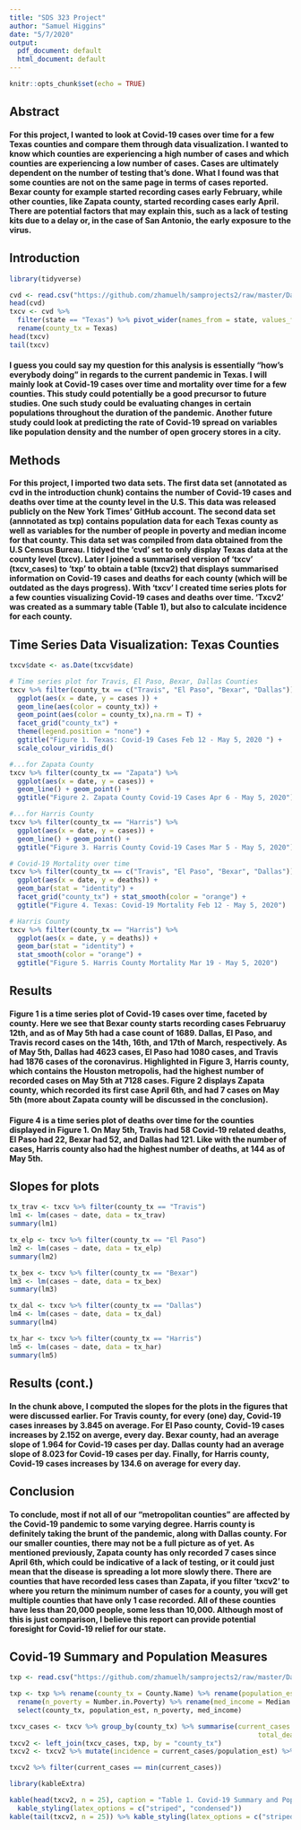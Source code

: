 ```yaml
---
title: "SDS 323 Project"
author: "Samuel Higgins"
date: "5/7/2020"
output:
  pdf_document: default
  html_document: default
---
```


```r
knitr::opts_chunk$set(echo = TRUE)
```

## Abstract
#### For this project, I wanted to look at Covid-19 cases over time for a few Texas counties and compare them through data visualization. I wanted to know which counties are experiencing a high number of cases and which counties are experiencing a low number of cases. Cases are ultimately dependent on the number of testing that's done. What I found was that some counties are not on the same page in terms of cases reported. Bexar county for example started recording cases early February, while other counties, like Zapata county, started recording cases early April. There are potential factors that may explain this, such as a lack of testing kits due to a delay or, in the case of San Antonio, the early exposure to the virus. 

## Introduction
```R
library(tidyverse)

cvd <- read.csv("https://github.com/zhamuelh/samprojects2/raw/master/Data%20sets/counties_covid19.csv")
head(cvd)
txcv <- cvd %>% 
  filter(state == "Texas") %>% pivot_wider(names_from = state, values_from = county) %>%
  rename(county_tx = Texas)
head(txcv)
tail(txcv)
```

#### I guess you could say my question for this analysis is essentially "how's everybody doing" in regards to the current pandemic in Texas. I will mainly look at Covid-19 cases over time and mortality over time for a few counties. This study could potentially be a good precursor to future studies. One such study could be evaluating changes in certain populations throughout the duration of the pandemic. Another future study could look at predicting the rate of Covid-19 spread on variables like population density and the number of open grocery stores in a city.

## Methods
#### For this project, I imported two data sets. The first data set (annotated as cvd in the introduction chunk) contains the number of Covid-19 cases and deaths over time at the county level in the U.S. This data was released publicly on the New York Times' GitHub account. The second data set (annnotated as txp) contains population data for each Texas county as well as variables for the number of people in poverty and median income for that county. This data set was compiled from data obtained from the U.S Census Bureau. I tidyed the 'cvd' set to only display Texas data at the county level (txcv). Later I joined a summarised version of 'txcv' (txcv_cases) to 'txp' to obtain a table (txcv2) that displays summarised information on Covid-19 cases and deaths for each county (which will be outdated as the days progress). With 'txcv' I created time series plots for a few counties visualizing Covid-19 cases and deaths over time. 'Txcv2' was created as a summary table (Table 1), but also to calculate incidence for each county.

## Time Series Data Visualization: Texas Counties
```R
txcv$date <- as.Date(txcv$date)

# Time series plot for Travis, El Paso, Bexar, Dallas Counties
txcv %>% filter(county_tx == c("Travis", "El Paso", "Bexar", "Dallas")) %>% 
  ggplot(aes(x = date, y = cases )) +
  geom_line(aes(color = county_tx)) +
  geom_point(aes(color = county_tx),na.rm = T) +
  facet_grid("county_tx") +
  theme(legend.position = "none") +
  ggtitle("Figure 1. Texas: Covid-19 Cases Feb 12 - May 5, 2020 ") +
  scale_colour_viridis_d()

#...for Zapata County
txcv %>% filter(county_tx == "Zapata") %>%
  ggplot(aes(x = date, y = cases)) +
  geom_line() + geom_point() +
  ggtitle("Figure 2. Zapata County Covid-19 Cases Apr 6 - May 5, 2020")

#...for Harris County
txcv %>% filter(county_tx == "Harris") %>%
  ggplot(aes(x = date, y = cases)) +
  geom_line() + geom_point() +
  ggtitle("Figure 3. Harris County Covid-19 Cases Mar 5 - May 5, 2020")

# Covid-19 Mortality over time
txcv %>% filter(county_tx == c("Travis", "El Paso", "Bexar", "Dallas")) %>%
  ggplot(aes(x = date, y = deaths)) +
  geom_bar(stat = "identity") +
  facet_grid("county_tx") + stat_smooth(color = "orange") +
  ggtitle("Figure 4. Texas: Covid-19 Mortality Feb 12 - May 5, 2020")

# Harris County
txcv %>% filter(county_tx == "Harris") %>%
  ggplot(aes(x = date, y = deaths)) +
  geom_bar(stat = "identity") +
  stat_smooth(color = "orange") +
  ggtitle("Figure 5. Harris County Mortality Mar 19 - May 5, 2020")

```

## Results
#### Figure 1 is a time series plot of Covid-19 cases over time, faceted by county. Here we see that Bexar county starts recording cases Februaruy 12th, and as of May 5th had a case count of 1689. Dallas, El Paso, and Travis record cases on the 14th, 16th, and 17th of March, respectively. As of May 5th, Dallas had 4623 cases, El Paso had 1080 cases, and Travis had 1876 cases of the coronavirus. Highlighted in Figure 3, Harris county, which contains the Houston metropolis, had the highest number of recorded cases on May 5th at 7128 cases. Figure 2 displays Zapata county, which recorded its first case April 6th, and had 7 cases on May 5th (more about Zapata county will be discussed in the conclusion).

#### Figure 4 is a time series plot of deaths over time for the counties displayed in Figure 1. On May 5th, Travis had 58 Covid-19 related deaths, El Paso had 22, Bexar had 52, and Dallas had 121. Like with the number of cases, Harris county also had the highest number of deaths, at 144 as of May 5th.

## Slopes for plots
```R
tx_trav <- txcv %>% filter(county_tx == "Travis")
lm1 <- lm(cases ~ date, data = tx_trav)
summary(lm1)

tx_elp <- txcv %>% filter(county_tx == "El Paso")
lm2 <- lm(cases ~ date, data = tx_elp)
summary(lm2)

tx_bex <- txcv %>% filter(county_tx == "Bexar")
lm3 <- lm(cases ~ date, data = tx_bex)
summary(lm3)

tx_dal <- txcv %>% filter(county_tx == "Dallas")
lm4 <- lm(cases ~ date, data = tx_dal)
summary(lm4)

tx_har <- txcv %>% filter(county_tx == "Harris")
lm5 <- lm(cases ~ date, data = tx_har)
summary(lm5)

```

## Results (cont.)
#### In the chunk above, I computed the slopes for the plots in the figures that were discussed earlier. For Travis county, for every (one) day, Covid-19 cases inreases by 3.845 on average. For El Paso county, Covid-19 cases increases by 2.152 on averge, every day. Bexar county, had an average slope of 1.964 for Covid-19 cases per day. Dallas county had an average slope of 8.023 for Covid-19 cases per day. Finally, for Harris county, Covid-19 cases increases by 134.6 on average for every day.

## Conclusion
#### To conclude, most if not all of our "metropolitan counties" are affected by the Covid-19 pandemic to some varying degree. Harris county is definitely taking the brunt of the pandemic, along with Dallas county. For our smaller counties, there may not be a full picture as of yet. As mentioned previously, Zapata county has only recorded 7 cases since April 6th, which could be indicative of a lack of testing, or it could just mean that the disease is spreading a lot more slowly there. There are counties that have recorded less cases than Zapata, if you filter 'txcv2' to where you return the minimum number of cases for a county, you will get multiple counties that have only 1 case recorded. All of these counties have less than 20,000 people, some less than 10,000. Although most of this is just comparison, I believe this report can provide potential foresight for Covid-19 relief for our state.

## Covid-19 Summary and Population Measures 
```R
txp <- read.csv("https://github.com/zhamuelh/samprojects2/raw/master/Data%20sets/txcounty_poverty.csv")

txp <- txp %>% rename(county_tx = County.Name) %>% rename(population_est  = Population.Estimates) %>%
  rename(n_poverty = Number.in.Poverty) %>% rename(med_income = Median.Household.income) %>% 
  select(county_tx, population_est, n_poverty, med_income)

txcv_cases <- txcv %>% group_by(county_tx) %>% summarise(current_cases = max(cases), 
                                                              total_deaths = max(deaths))
txcv2 <- left_join(txcv_cases, txp, by = "county_tx")
txcv2 <- txcv2 %>% mutate(incidence = current_cases/population_est) %>% na.omit #Clay County omitted due to NAs

txcv2 %>% filter(current_cases == min(current_cases))
```


```R
library(kableExtra)

kable(head(txcv2, n = 25), caption = "Table 1. Covid-19 Summary and Population Measures per County") %>% 
  kable_styling(latex_options = c("striped", "condensed"))
kable(tail(txcv2, n = 25)) %>% kable_styling(latex_options = c("striped", "condensed"))
```



